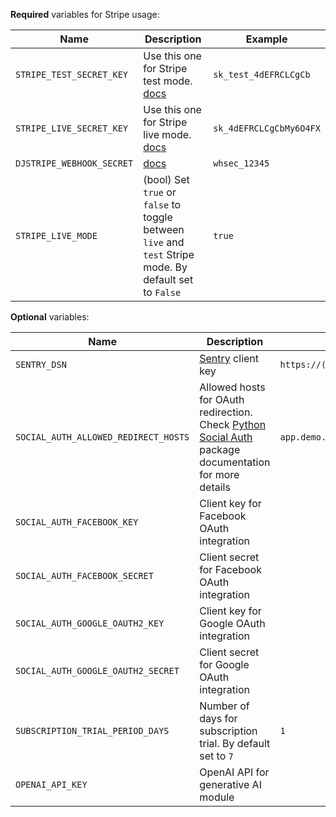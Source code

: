 **Required** variables for Stripe usage:

| Name                      | Description                                                                                             | Example                 |
|---------------------------|---------------------------------------------------------------------------------------------------------|-------------------------|
| `STRIPE_TEST_SECRET_KEY`  | Use this one for Stripe test mode. [docs](https://stripe.com/docs/keys)                                 | `sk_test_4dEFRCLCgCb`   |
| `STRIPE_LIVE_SECRET_KEY`  | Use this one for Stripe live mode. [docs](https://stripe.com/docs/keys)                                 | `sk_4dEFRCLCgCbMy6O4FX` |
| `DJSTRIPE_WEBHOOK_SECRET` | [docs](https://stripe.com/docs/webhooks/best-practices#endpoint-secrets)                                | `whsec_12345`           |
| `STRIPE_LIVE_MODE`        | (bool) Set `true` or `false` to toggle between `live` and `test` Stripe mode. By default set to `False` | `true`                  |

**Optional** variables:

| Name                                 | Description                                                                                                                                                                                                              | Example                                      |
|--------------------------------------|--------------------------------------------------------------------------------------------------------------------------------------------------------------------------------------------------------------------------|----------------------------------------------|
| `SENTRY_DSN`                         | [Sentry](https://sentry.io/) client key                                                                                                                                                                                  | `https://(...)@(...).ingest.sentry.io/(...)` |
| `SOCIAL_AUTH_ALLOWED_REDIRECT_HOSTS` | Allowed hosts for OAuth redirection. Check [Python Social Auth](https://python-social-auth.readthedocs.io/en/latest/configuration/settings.html#processing-redirects-and-urlopen) package documentation for more details | `app.demo.saas.apptoku.com`                  |
| `SOCIAL_AUTH_FACEBOOK_KEY`           | Client key for Facebook OAuth integration                                                                                                                                                                                |                                              |
| `SOCIAL_AUTH_FACEBOOK_SECRET`        | Client secret for Facebook OAuth integration                                                                                                                                                                             |                                              |
| `SOCIAL_AUTH_GOOGLE_OAUTH2_KEY`      | Client key for Google OAuth integration                                                                                                                                                                                  |                                              |
| `SOCIAL_AUTH_GOOGLE_OAUTH2_SECRET`   | Client secret for Google OAuth integration                                                                                                                                                                               |                                              |
| `SUBSCRIPTION_TRIAL_PERIOD_DAYS`     | Number of days for subscription trial. By default set to `7`                                                                                                                                                             | `1`                                          |
| `OPENAI_API_KEY`                     | OpenAI API for generative AI module                                                                                                                                                                                      |                                              |
